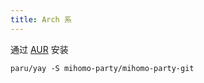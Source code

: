 ```yaml
---
title: Arch 系
---
```


通过 [AUR](https://aur.archlinux.org/packages?O=0&K=mihomo-party) 安装

```shell
paru/yay -S mihomo-party/mihomo-party-git
```